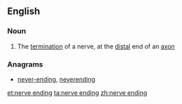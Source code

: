 ==English==

===Noun===
{{en-noun|sg=[[nerve]] [[ending]]}}

# The [[termination]] of a nerve, at the [[distal]] end of an [[axon]]

===Anagrams===
* [[never-ending#English|never-ending]], [[neverending#English|neverending]]

[[et:nerve ending]]
[[ta:nerve ending]]
[[zh:nerve ending]]